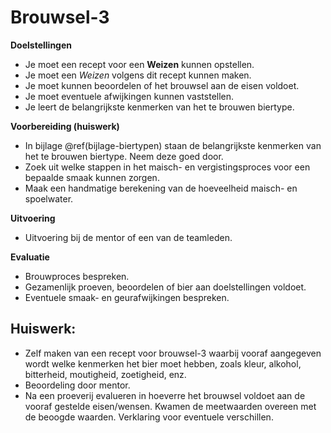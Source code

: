 # Brouwsel-3 {#brouwsel-3}

**Doelstellingen**

-  Je moet een recept voor een **Weizen** kunnen opstellen.
-  Je moet een *Weizen* volgens dit recept kunnen maken.
-  Je moet kunnen beoordelen of het brouwsel aan de eisen voldoet.
-  Je moet eventuele afwijkingen kunnen vaststellen.
-  Je leert de belangrijkste kenmerken van het te brouwen biertype.

**Voorbereiding (huiswerk)**

-  In bijlage \@ref(bijlage-biertypen) staan de belangrijkste kenmerken van het te brouwen biertype. Neem deze goed door.
-  Zoek uit welke stappen in het maisch- en vergistingsproces voor een bepaalde smaak kunnen zorgen.
-  Maak een handmatige berekening van de hoeveelheid maisch- en spoelwater.

**Uitvoering**

-  Uitvoering bij de mentor of een van de teamleden.

**Evaluatie**

-  Brouwproces bespreken.
-  Gezamenlijk proeven, beoordelen of bier aan doelstellingen voldoet.
-  Eventuele smaak- en geurafwijkingen bespreken.

## Huiswerk:

-  Zelf maken van een recept voor brouwsel-3 waarbij vooraf aangegeven wordt welke kenmerken het bier moet hebben, zoals kleur, alkohol, bitterheid, moutigheid, zoetigheid, enz.
-  Beoordeling door mentor.
-  Na een proeverij evalueren in hoeverre het brouwsel voldoet aan de vooraf gestelde eisen/wensen. Kwamen de meetwaarden overeen met de beoogde waarden. Verklaring voor eventuele verschillen.
